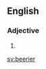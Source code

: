 ==English==

===Adjective===
{{head|en|adjective comparative form}}

# {{en-comparative of|beery}}

[[sv:beerier]]